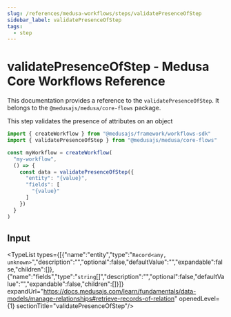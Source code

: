 ```yaml
---
slug: /references/medusa-workflows/steps/validatePresenceOfStep
sidebar_label: validatePresenceOfStep
tags:
  - step
---
```



# validatePresenceOfStep - Medusa Core Workflows Reference

This documentation provides a reference to the `validatePresenceOfStep`. It belongs to the `@medusajs/medusa/core-flows` package.

This step validates the presence of attributes on an object

```ts title="src/workflows/my-workflow.ts"
import { createWorkflow } from "@medusajs/framework/workflows-sdk"
import { validatePresenceOfStep } from "@medusajs/medusa/core-flows"

const myWorkflow = createWorkflow(
  "my-workflow",
  () => {
    const data = validatePresenceOfStep({
      "entity": "{value}",
      "fields": [
        "{value}"
      ]
    })
  }
)
```
  

## Input

<TypeList types={[{"name":"entity","type":"`Record<any, unknown>`","description":"","optional":false,"defaultValue":"","expandable":false,"children":[]},{"name":"fields","type":"`string`[]","description":"","optional":false,"defaultValue":"","expandable":false,"children":[]}]} expandUrl="https://docs.medusajs.com/learn/fundamentals/data-models/manage-relationships#retrieve-records-of-relation" openedLevel={1} sectionTitle="validatePresenceOfStep"/>
